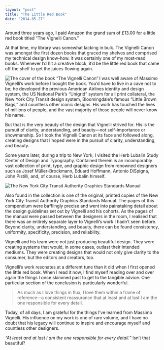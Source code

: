 ```yaml
---
layout: "post"
title: "The Little Red Book"
date: "2014-05-27"
---
```


Around three years ago, I paid Amazon the grand sum of £13.00 for a little red
book titled “The Vignelli Canon.”

At that time, my library was somewhat lacking in bulk. The Vignelli Canon was
amongst the first dozen books that graced my shelves and comprised my technical
design know-how. It was certainly one of my most-read books. Whenever I’d hit a
creative block, it’d be the little red book that came off the shelf to get the
juices flowing again.

<Image
    align="left"
    alt="The cover of the book “The Vignelli Canon”"
    src="2014/05/vignelli-canon.jpg"
/>

I was well aware of Massimo Vignelli’s work before I bought the book. You’d have
to live in a cave not to be; he developed the previous American Airlines
identity and design system, the US National Park’s “Unigrid” system for all
print collateral, the New York City Transit design system, Bloomingdale’s famous
“Little Brown Bags,” and countless other iconic designs. His work has touched
the lives of millions of people, and the vast majority of those people will
never know his name.

But that is the very beauty of the design that Vignelli strived for. His is the
pursuit of clarity, understanding, and beauty—not self-importance or
showmanship. So I took the Vignelli Canon at its face and followed along,
creating designs that I hoped were in the pursuit of clarity, understanding, and
beauty.

Some years later, during a trip to New York, I visited the Herb Lubalin Study
Center of Design and Typography. Contained therein is an incomparably vast
collection of print, type, and graphic design from renowned designers such as
Josef Müller-Brockmann, Eduard Hoffmann, Antonio DiSpigna, John Pistilli, and,
of course, Herb Lubalin himself.

<Image
    alt="The New York City Transit Authority Graphics Standards Manual"
    src="2014/05/nyctagsm.jpg"
/>

Also found in the collection is one of the original, printed copies of the New
York City Transit Authority Graphics Standards Manual. The pages of this
compendium were bafflingly precise and went into painstaking detail about the
design guidelines set out by Vignelli and his cohorts. As the pages of the
manual were passed between the designers in the room, I realised that there was
an entirely separate layer to Vignelli’s work I hadn’t seen before. Beyond
clarity, understanding, and beauty, there can be found consistency, uniformity,
specificity, precision, and reliability.

Vignelli and his team were not just producing beautiful design. They were
creating systems that would, in some cases, outlast their intended mediums. They
were creating designs that would not only give clarity to the consumer, but the
editors and creators, too.

Vignelli’s work resonates at a different tune than it did when I first opened
the little red book. When I read it now, I find myself reading over and over
again the things I once skimmed past to get to the tangible advice. One
particular section of the conclusion is particularly wonderful.

> As much as I love things in flux, I love them within a frame of reference—a
> consistent reassurance that at least and at last I am the one responsible for
> every detail.

Today, of all days, I am grateful for the things I’ve learned from Massimo
Vignelli. His influence on my work is one of rare volume, and I have no doubt
that his legacy will continue to inspire and encourage myself and countless
other designers.

_“At least and at last I am the one responsible for every detail.”_ Isn’t that
beautiful?

